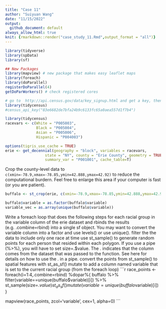 ```yaml
---
title: "Case 11"
author: "Suiyuan Wang"
date: "11/15/2022"
output:
  github_document: default
always_allow_html: true
knit: {rmarkdown::render("case_study_11.Rmd",output_format = "all")}
---
```


```r
library(tidyverse)
library(spData)
library(sf)

## New Packages
library(mapview) # new package that makes easy leaflet maps
library(foreach)
library(doParallel)
registerDoParallel(4)
getDoParWorkers() # check registered cores
```


```r
# go to  http://api.census.gov/data/key_signup.html and get a key, then run the line below with your key.  Don't push your key to github!
library(tidycensus)
#census_api_key("83e6682de7bfa24b9c6133fc65a0aea557d1f7b4")
```

```r
library(tidycensus)
racevars <- c(White = "P005003", 
              Black = "P005004", 
              Asian = "P005006", 
              Hispanic = "P004003")

options(tigris_use_cache = TRUE)
erie <- get_decennial(geography = "block", variables = racevars, 
                  state = "NY", county = "Erie County", geometry = TRUE,
                  summary_var = "P001001", cache_table=T) 
```

Crop the county-level data to `c(xmin=-78.9,xmax=-78.85,ymin=42.888,ymax=42.92)` to reduce the computational burdern. Feel free to enlarge this area if your computer is fast (or you are patient).

```r
buffalo <- st_crop(erie, c(xmin=-78.9,xmax=-78.85,ymin=42.888,ymax=42.92))

buffalo$variable = as.factor(buffalo$variable)
variable_vec = as.array(unique(buffalo$variable))
```
Write a foreach loop that does the following steps for each racial group in the variable column of the erie dataset and rbinds the results (e.g. .combine=rbind) into a single sf object. You may want to convert the variable column into a factor and use levels() or use unique().
filter the the data to include only one race at time
use st_sample() to generate random points for each person that resided within each polygon. If you use a pipe (%>%), you will have to set size=.$value. The . indicates that the column comes from the dataset that was passed to the function. See here for details on how to use the . in a pipe.
convert the points from st_sample() to spatial features with st_as_sf()
mutate to add a column named variable that is set to the current racial group (from the foreach loop)
```r
race_points <- foreach(i=1:4,.combine=rbind) %dopar%{
  buffalo %>% 
  filter(variable==unique(buffalo$variable)[i]) %>%
  st_sample(size=.$value) %>% 
  st_as_sf() %>%
  mutate(variable = unique(buffalo$variable)[i])
  }

mapview(race_points, zcol='variable', cex=1, alpha=0)
```
